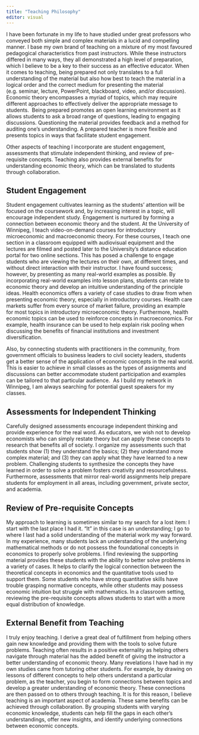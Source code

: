 ```yaml
---
title: "Teaching Philosophy"
editor: visual
---
```


I have been fortunate in my life to have studied under great professors who conveyed both simple and complex materials in a lucid and compelling manner. I base my own brand of teaching on a mixture of my most favoured pedagogical characteristics from past instructors. While these instructors differed in many ways, they all demonstrated a high level of preparation, which I believe to be a key to their success as an effective educator. When it comes to teaching, being prepared not only translates to a full understanding of the material but also how best to teach the material in a logical order and the correct medium for presenting the material (e.g. seminar, lecture, PowerPoint, blackboard, video, and/or discussion). Economic theory encompasses a myriad of topics, which may require different approaches to effectively deliver the appropriate message to students.  Being prepared promotes an open learning environment as it allows students to ask a broad range of questions, leading to engaging discussions. Questioning the material provides feedback and a method for auditing one's understanding. A prepared teacher is more flexible and presents topics in ways that facilitate student engagement. 

Other aspects of teaching I incorporate are student engagement, assessments that stimulate independent thinking, and review of pre-requisite concepts. Teaching also provides external benefits for understanding economic theory, which can be translated to students through collaboration. 

## Student Engagement

Student engagement cultivates learning as the students' attention will be focused on the coursework and, by increasing interest in a topic, will encourage independent study. Engagement is nurtured by forming a connection between economic theory and the student. At the University of Winnipeg, I teach video-on-demand courses for introductory microeconomic and macroeconomic theory. For these courses, I teach one section in a classroom equipped with audiovisual equipment and the lectures are filmed and posted later to the University's distance education portal for two online sections. This has posed a challenge to engage students who are viewing the lectures on their own, at different times, and without direct interaction with their instructor. I have found success; however, by presenting as many real-world examples as possible. By incorporating real-world examples into lesson plans, students can relate to economic theory and develop an intuitive understanding of the principle ideas. Health economics offers a variety of case studies to draw from when presenting economic theory, especially in introductory courses. Health care markets suffer from every source of market failure, providing an example for most topics in introductory microeconomic theory. Furthermore, health economic topics can be used to reinforce concepts in macroeconomics. For example, health insurance can be used to help explain risk pooling when discussing the benefits of financial institutions and investment diversification. 

Also, by connecting students with practitioners in the community, from government officials to business leaders to civil society leaders, students get a better sense of the application of economic concepts in the real world. This is easier to achieve in small classes as the types of assignments and discussions can better accommodate student participation and examples can be tailored to that particular audience.  As I build my network in Winnipeg, I am always searching for potential guest speakers for my classes. 

## Assessments for Independent Thinking

Carefully designed assessments encourage independent thinking and provide experience for the real word. As educators, we wish not to develop economists who can simply restate theory but can apply these concepts to research that benefits all of society. I organize my assessments such that students show (1) they understand the basics; (2) they understand more complex material; and (3) they can apply what they have learned to a new problem. Challenging students to synthesize the concepts they have learned in order to solve a problem fosters creativity and resourcefulness. Furthermore, assessments that mirror real-world assignments help prepare students for employment in all areas, including government, private sector, and academia. 

## Review of Pre-requisite Concepts

My approach to learning is sometimes similar to my search for a lost item: I start with the last place I had it. "It" in this case is an understanding; I go to where I last had a solid understanding of the material work my way forward. In my experience, many students lack an understanding of the underlying mathematical methods or do not possess the foundational concepts in economics to properly solve problems. I find reviewing the supporting material provides these students with the ability to better solve problems in a variety of cases. It helps to clarify the logical connection between the theoretical concepts in economics and the quantitative tools used to support them. Some students who have strong quantitative skills have trouble grasping normative concepts, while other students may possess economic intuition but struggle with mathematics. In a classroom setting, reviewing the pre-requisite concepts allows students to start with a more equal distribution of knowledge.

## External Benefit from Teaching

I truly enjoy teaching. I derive a great deal of fulfillment from helping others gain new knowledge and providing them with the tools to solve future problems. Teaching often results in a positive externality as helping others navigate through material has the added benefit of giving the instructor a better understanding of economic theory. Many revelations I have had in my own studies came from tutoring other students. For example, by drawing on lessons of different concepts to help others understand a particular problem, as the teacher, you begin to form connections between topics and develop a greater understanding of economic theory. These connections are then passed on to others through teaching. It is for this reason, I believe teaching is an important aspect of academia. These same benefits can be achieved through collaboration. By grouping students with varying economic knowledge, students can help fill the gaps in each other's understandings, offer new insights, and identify underlying connections between economic concepts.
